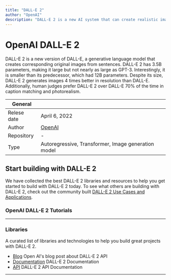```yaml
---
title: "DALL-E 2"
author: "OpenAI"
description: "DALL-E 2 is a new AI system that can create realistic images and art from a description in natural language."
---
```


# OpenAI DALL-E 2

DALL-E 2 is a new version of DALL-E, a generative language model that creates corresponding original images from sentences.
DALL-E 2 has 3.5B parameters, making it large but not nearly as large as GPT-3. Interestingly, it is smaller than its predecessor, which had 12B parameters.
Despite its size, DALL-E 2 generates images 4 times better in resolution than DALL-E. Additionally, human judges prefer DALL-E 2 over DALL-E 70% of the time in caption matching and photorealism.

| General     |                                                                  |
| ----------- | ---------------------------------------------------------------- |
| Relese date | April 6, 2022                                                    |
| Author      | [OpenAI](https://lablab.ai/tech/openai/)                         |
| Repository  | -                                                                |
| Type        | Autoregressive, Transformer, Image generation model              |

## Start building with DALL-E 2

We have collected the best DALL-E 2 libraries and resources to help you get started to build with DALL-E 2 today. To see what others are building with DALL-E 2, check out the community built [DALL-E 2 Use Cases and Applications](/apps/tech/openai/dall-e-2).

### OpenAI DALL-E 2 Tutorials

<TechTutorials />

---

### Libraries

A curated list of libraries and technologies to help you build great projects with DALL-E 2.

- [Blog](https://openai.com/blog/dall-e-api-now-available-in-public-beta/) Open AI's blog post about DALL-E 2 API
- [Documentation](https://beta.openai.com/docs/guides/images) DALL-E 2 Documentation
- [API](https://beta.openai.com/docs/guides/images/usage) DALL-E 2 API Documentation

---
